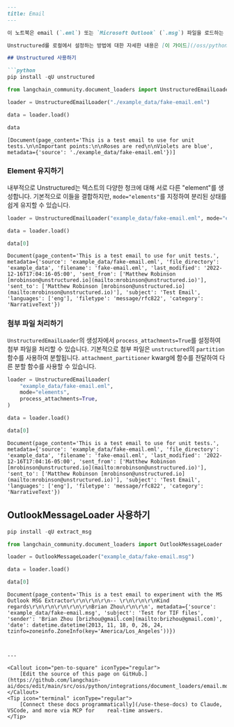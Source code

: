 ```markdown
---
title: Email
---

이 노트북은 email (`.eml`) 또는 `Microsoft Outlook` (`.msg`) 파일을 로드하는 방법을 보여줍니다.

Unstructured를 로컬에서 설정하는 방법에 대한 자세한 내용은 [이 가이드](/oss/python/integrations/providers/unstructured/)를 참조하세요. 필요한 시스템 종속성 설정도 포함되어 있습니다.

## Unstructured 사용하기

```python
pip install -qU unstructured
```

```python
from langchain_community.document_loaders import UnstructuredEmailLoader

loader = UnstructuredEmailLoader("./example_data/fake-email.eml")

data = loader.load()

data
```

```output
[Document(page_content='This is a test email to use for unit tests.\n\nImportant points:\n\nRoses are red\n\nViolets are blue', metadata={'source': './example_data/fake-email.eml'})]
```

### Element 유지하기

내부적으로 Unstructured는 텍스트의 다양한 청크에 대해 서로 다른 "element"를 생성합니다. 기본적으로 이들을 결합하지만, `mode="elements"`를 지정하여 분리된 상태를 쉽게 유지할 수 있습니다.

```python
loader = UnstructuredEmailLoader("example_data/fake-email.eml", mode="elements")

data = loader.load()

data[0]
```

```output
Document(page_content='This is a test email to use for unit tests.', metadata={'source': 'example_data/fake-email.eml', 'file_directory': 'example_data', 'filename': 'fake-email.eml', 'last_modified': '2022-12-16T17:04:16-05:00', 'sent_from': ['Matthew Robinson [mrobinson@unstructured.io](mailto:mrobinson@unstructured.io)'], 'sent_to': ['Matthew Robinson [mrobinson@unstructured.io](mailto:mrobinson@unstructured.io)'], 'subject': 'Test Email', 'languages': ['eng'], 'filetype': 'message/rfc822', 'category': 'NarrativeText'})
```

### 첨부 파일 처리하기

`UnstructuredEmailLoader`의 생성자에서 `process_attachments=True`를 설정하여 첨부 파일을 처리할 수 있습니다. 기본적으로 첨부 파일은 `unstructured`의 `partition` 함수를 사용하여 분할됩니다. `attachment_partitioner` kwarg에 함수를 전달하여 다른 분할 함수를 사용할 수 있습니다.

```python
loader = UnstructuredEmailLoader(
    "example_data/fake-email.eml",
    mode="elements",
    process_attachments=True,
)

data = loader.load()

data[0]
```

```output
Document(page_content='This is a test email to use for unit tests.', metadata={'source': 'example_data/fake-email.eml', 'file_directory': 'example_data', 'filename': 'fake-email.eml', 'last_modified': '2022-12-16T17:04:16-05:00', 'sent_from': ['Matthew Robinson [mrobinson@unstructured.io](mailto:mrobinson@unstructured.io)'], 'sent_to': ['Matthew Robinson [mrobinson@unstructured.io](mailto:mrobinson@unstructured.io)'], 'subject': 'Test Email', 'languages': ['eng'], 'filetype': 'message/rfc822', 'category': 'NarrativeText'})
```

## OutlookMessageLoader 사용하기

```python
pip install -qU extract_msg
```

```python
from langchain_community.document_loaders import OutlookMessageLoader

loader = OutlookMessageLoader("example_data/fake-email.msg")

data = loader.load()

data[0]
```

```output
Document(page_content='This is a test email to experiment with the MS Outlook MSG Extractor\r\n\r\n\r\n-- \r\n\r\n\r\nKind regards\r\n\r\n\r\n\r\n\r\nBrian Zhou\r\n\r\n', metadata={'source': 'example_data/fake-email.msg', 'subject': 'Test for TIF files', 'sender': 'Brian Zhou [brizhou@gmail.com](mailto:brizhou@gmail.com)', 'date': datetime.datetime(2013, 11, 18, 0, 26, 24, tzinfo=zoneinfo.ZoneInfo(key='America/Los_Angeles'))})
```

```python

```
```

---

<Callout icon="pen-to-square" iconType="regular">
    [Edit the source of this page on GitHub.](https://github.com/langchain-ai/docs/edit/main/src/oss/python/integrations/document_loaders/email.mdx)
</Callout>
<Tip icon="terminal" iconType="regular">
    [Connect these docs programmatically](/use-these-docs) to Claude, VSCode, and more via MCP for    real-time answers.
</Tip>
